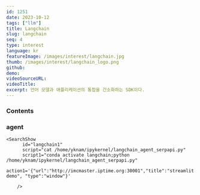 ```yaml
---
id: 1251
date: 2023-10-12
tags: ["llm"]
title: Langchain
slug: langchain
seq: 4
type: interest
language: kr
featureImage: /images/interest/langchain.jpg
thumb: /images/interest/langchain_logo.png
github:
demo:
videoSourceURL:
videoTitle:
excerpt: 언어 모델과 애플리케이션의 통합을 간소화하는 SDK이다.
---
```


### Contents

### agent


    <SearchShow
          id="langchain1"
          script="cat /home/yknam/ipykernel/langchain_agent_serpapi.py"
          script1="conda activate langchain;python /home/yknam/ipykernel/langchain_agent_serpapi.py"
          action1='{"url":"http://imcmaster.iptime.org:30001","title":"streamlit demo", "type":"window"}'

        />